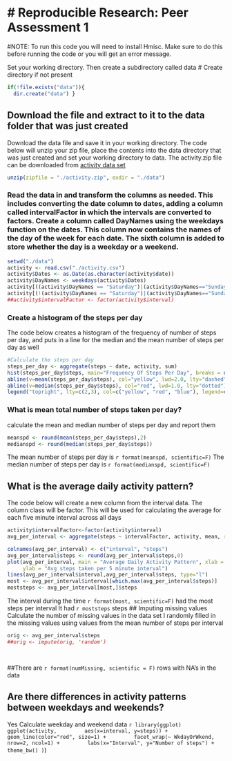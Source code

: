 # Reproducible Research: Peer Assessment 1
========================================
#NOTE: To run this code you will need to install Hmisc. Make sure to do this before running the code or you will get an error message.

Set your working directory.
Then create a subdirectory called data
# Create directory if not present
```r
if(!file.exists("data")){
  dir.create("data") }
```
## Download the file and extract to it to the data folder that was just created
Download the data file and save it in your working directory. 
The code below will unzip your zip file, place the contents into the data directory that was just created
and set your working directory to data.
The activity.zip file can be downloaded from [activity data set](https://github.com/rdpeng/RepData_PeerAssessment1/blob/master) 
```r
unzip(zipfile = "./activity.zip", exdir = "./data")
```

### Read the data in and transform the columns as needed. This includes converting the date column to dates, adding a column called intervalFactor in which the intervals are converted to factors. Create a column called DayNames using the weekdays function on the dates. This column now contains the names of the day of the week for each date. The sixth column is added to store whether the day is a weekday or a weekend. 
```r
setwd("./data")
activity <- read.csv("./activity.csv")
activity$Dates <- as.Date(as.character(activity$date))
activity$DayNames <- weekdays(activity$Dates)
activity[((activity$DayNames == "Saturday")|(activity$DayNames=="Sunday")),6] <- "weekend"
activity[(!(activity$DayNames == "Saturday")|(activity$DayNames=="Sunday")),6] <- "weekday"
##activity$intervalFactor <- factor(activity$interval)
```

### Create a histogram of the steps per day
The code below creates a histogram of the frequency of number of steps per day, and puts in a line for the median
and the mean number of steps per day as well
```r
#Calculate the steps per day
steps_per_day <- aggregate(steps ~ date, activity, sum)
hist(steps_per_day$steps, main="Frequency Of Steps Per Day", breaks = nrow(steps_per_day), ylim=c(0,8), xlab="Steps Per Day")
abline(v=mean(steps_per_day$steps), col="yellow", lwd=2.0, lty="dashed")
abline(v=median(steps_per_day$steps), col="red", lwd=1.0, lty="dotted")
legend("topright", lty=c(2,3), col=c("yellow", "red", "blue"), legend=c("mean steps per day","median steps per day"),cex=.7)
```


### What is mean total number of steps taken per day?
calculate the mean and median number of steps per day and report them
```r
meanspd <- round(mean(steps_per_day$steps),2)
medianspd <- round(median(steps_per_day$steps))
```

The mean number of steps per day is `r format(meanspd, scientific=F)`
The median number of steps per day is `r format(medianspd, scientific=F)`


## What is the average daily activity pattern?
The code below will create a new column from the interval data. The column class will be factor. This will 
be used for calculating the average for each five minute interval across all days
```r

activity$intervalFactor<-factor(activity$interval)
avg_per_interval <- aggregate(steps ~ intervalFactor, activity, mean, rm.na=T)

colnames(avg_per_interval) <- c("interval", "steps")
avg_per_interval$steps <- round(avg_per_interval$steps,0)
plot(avg_per_interval, main = "Average Daily Activity Pattern", xlab = "5 Minute Intervals",
     ylab = "Avg steps taken per 5 minute interval")
lines(avg_per_interval$interval,avg_per_interval$steps, type="l")
most <- avg_per_interval$interval[which.max(avg_per_interval$steps)]
moststeps <- avg_per_interval[most,]$steps
```
The interval during the time `r format(most, scientific=F)` had the most steps per interval
It had `r moststeps` steps
## Imputing missing values
Calculate the number of missing values in the data set
I randomly filled in the missing values using values from the mean number of steps per interval
```r
orig <- avg_per_interval$steps
##orig <- impute(orig, 'random')

  
```
##There are `r format(numMissing, scientific = F)` rows with NA's in the data

## Are there differences in activity patterns between weekdays and weekends?

Yes
Calculate weekday and weekend data
```r
library(ggplot)
ggplot(activity,
        aes(x=interval, y=steps)) +
        geom_line(color="red", size=1) +
        facet_wrap(~ WkdayOrWkend, nrow=2, ncol=1) +
        labs(x="Interval", y="Number of steps") +
        theme_bw()
)
```)